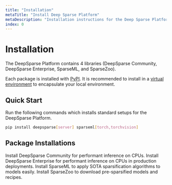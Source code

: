```yaml
---
title: "Installation"
metaTitle: "Install Deep Sparse Platform"
metaDescription: "Installation instructions for the Deep Sparse Platform including DeepSparse Engine, SparseML, SparseZoo"
index: 0
---
```


# Installation

The DeepSparse Platform contains 4 libraries (DeepSparse Community, DeepSparse Enterprise, SparseML, and SparseZoo).

Each package is installed with [PyPI](https://pypi.org/user/neuralmagic/). It is recommended to install in 
a [virtual environment](https://docs.python.org/3/library/venv.html) to encapsulate your local environment.

## Quick Start

Run the following commands which installs standard setups for the DeepSparse Platform.

```bash
pip install deepsparse[server] sparseml[torch,torchvision]
```

## Package Installations

<LinkCards>
  <LinkCard href="./deepsparse" heading="DeepSparse Community">
    Install DeepSparse Community for performant inference on CPUs.
  </LinkCard>

  <LinkCard href="./deepsparse-ent" heading="DeepSparse Enterprise">
    Install DeepSparse Enterprise for performant inference on CPUs in production deployments.
  </LinkCard>

  <LinkCard href="./sparseml" heading="SparseML">
    Install SparseML to apply SOTA sparsification algorithms to models easily.
  </LinkCard>

  <LinkCard href="./sparsezoo" heading="SparseZoo">
    Install SparseZoo to download pre-sparsified models and recipes.
  </LinkCard>
</LinkCards>
